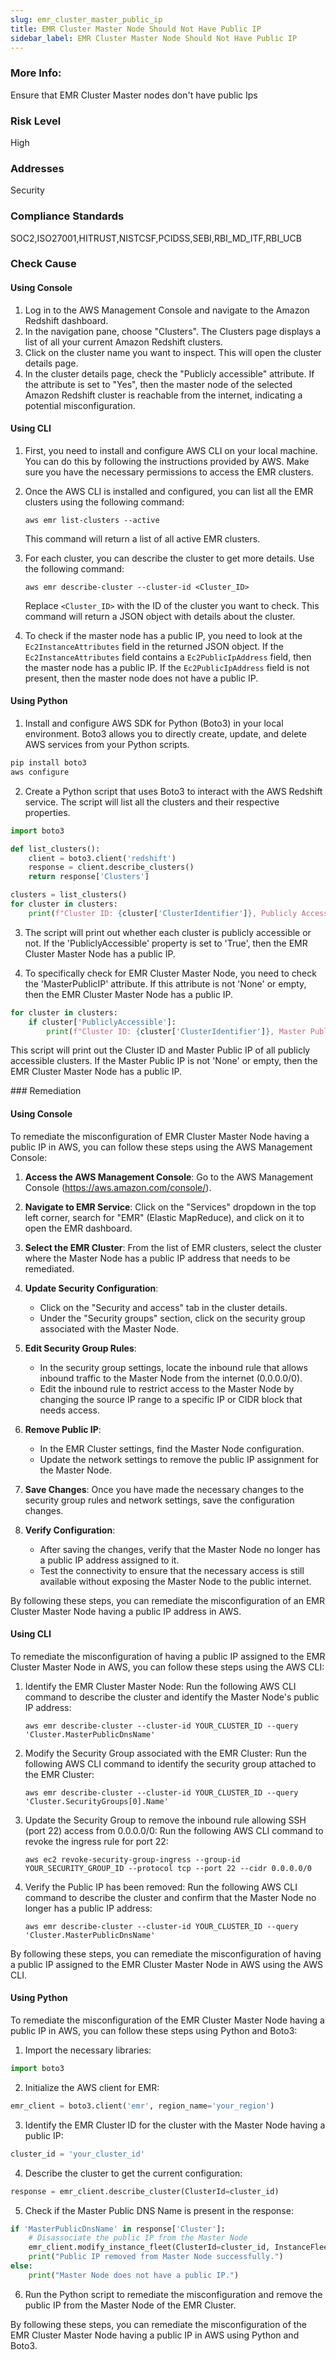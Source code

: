 ```yaml
---
slug: emr_cluster_master_public_ip
title: EMR Cluster Master Node Should Not Have Public IP
sidebar_label: EMR Cluster Master Node Should Not Have Public IP
---
```


### More Info:

Ensure that EMR Cluster Master nodes don't have public Ips

### Risk Level

High

### Addresses

Security

### Compliance Standards

SOC2,ISO27001,HITRUST,NISTCSF,PCIDSS,SEBI,RBI_MD_ITF,RBI_UCB



<Tabs><Tab title='Cause'>
### Check Cause

#### Using Console

1. Log in to the AWS Management Console and navigate to the Amazon Redshift dashboard.
2. In the navigation pane, choose "Clusters". The Clusters page displays a list of all your current Amazon Redshift clusters.
3. Click on the cluster name you want to inspect. This will open the cluster details page.
4. In the cluster details page, check the "Publicly accessible" attribute. If the attribute is set to "Yes", then the master node of the selected Amazon Redshift cluster is reachable from the internet, indicating a potential misconfiguration.

#### Using CLI

1. First, you need to install and configure AWS CLI on your local machine. You can do this by following the instructions provided by AWS. Make sure you have the necessary permissions to access the EMR clusters.

2. Once the AWS CLI is installed and configured, you can list all the EMR clusters using the following command:

   ```
   aws emr list-clusters --active
   ```
   This command will return a list of all active EMR clusters.

3. For each cluster, you can describe the cluster to get more details. Use the following command:

   ```
   aws emr describe-cluster --cluster-id <Cluster_ID>
   ```
   Replace `<Cluster_ID>` with the ID of the cluster you want to check. This command will return a JSON object with details about the cluster.

4. To check if the master node has a public IP, you need to look at the `Ec2InstanceAttributes` field in the returned JSON object. If the `Ec2InstanceAttributes` field contains a `Ec2PublicIpAddress` field, then the master node has a public IP. If the `Ec2PublicIpAddress` field is not present, then the master node does not have a public IP.

#### Using Python

1. Install and configure AWS SDK for Python (Boto3) in your local environment. Boto3 allows you to directly create, update, and delete AWS services from your Python scripts.

```python
pip install boto3
aws configure
```

2. Create a Python script that uses Boto3 to interact with the AWS Redshift service. The script will list all the clusters and their respective properties.

```python
import boto3

def list_clusters():
    client = boto3.client('redshift')
    response = client.describe_clusters()
    return response['Clusters']

clusters = list_clusters()
for cluster in clusters:
    print(f"Cluster ID: {cluster['ClusterIdentifier']}, Publicly Accessible: {cluster['PubliclyAccessible']}")
```

3. The script will print out whether each cluster is publicly accessible or not. If the 'PubliclyAccessible' property is set to 'True', then the EMR Cluster Master Node has a public IP.

4. To specifically check for EMR Cluster Master Node, you need to check the 'MasterPublicIP' attribute. If this attribute is not 'None' or empty, then the EMR Cluster Master Node has a public IP.

```python
for cluster in clusters:
    if cluster['PubliclyAccessible']:
        print(f"Cluster ID: {cluster['ClusterIdentifier']}, Master Public IP: {cluster['MasterPublicIP']}")
```

This script will print out the Cluster ID and Master Public IP of all publicly accessible clusters. If the Master Public IP is not 'None' or empty, then the EMR Cluster Master Node has a public IP.

</Tab>


<Tab title='Remediation'>
### Remediation

#### Using Console

To remediate the misconfiguration of EMR Cluster Master Node having a public IP in AWS, you can follow these steps using the AWS Management Console:

1. **Access the AWS Management Console**: Go to the AWS Management Console (https://aws.amazon.com/console/).

2. **Navigate to EMR Service**: Click on the "Services" dropdown in the top left corner, search for "EMR" (Elastic MapReduce), and click on it to open the EMR dashboard.

3. **Select the EMR Cluster**: From the list of EMR clusters, select the cluster where the Master Node has a public IP address that needs to be remediated.

4. **Update Security Configuration**:
    - Click on the "Security and access" tab in the cluster details.
    - Under the "Security groups" section, click on the security group associated with the Master Node.

5. **Edit Security Group Rules**:
    - In the security group settings, locate the inbound rule that allows inbound traffic to the Master Node from the internet (0.0.0.0/0).
    - Edit the inbound rule to restrict access to the Master Node by changing the source IP range to a specific IP or CIDR block that needs access.

6. **Remove Public IP**:
    - In the EMR Cluster settings, find the Master Node configuration.
    - Update the network settings to remove the public IP assignment for the Master Node.

7. **Save Changes**: Once you have made the necessary changes to the security group rules and network settings, save the configuration changes.

8. **Verify Configuration**:
    - After saving the changes, verify that the Master Node no longer has a public IP address assigned to it.
    - Test the connectivity to ensure that the necessary access is still available without exposing the Master Node to the public internet.

By following these steps, you can remediate the misconfiguration of an EMR Cluster Master Node having a public IP address in AWS.

#### Using CLI

To remediate the misconfiguration of having a public IP assigned to the EMR Cluster Master Node in AWS, you can follow these steps using the AWS CLI:

1. Identify the EMR Cluster Master Node:
   Run the following AWS CLI command to describe the cluster and identify the Master Node's public IP address:
   ```
   aws emr describe-cluster --cluster-id YOUR_CLUSTER_ID --query 'Cluster.MasterPublicDnsName'
   ```

2. Modify the Security Group associated with the EMR Cluster:
   Run the following AWS CLI command to identify the security group attached to the EMR Cluster:
   ```
   aws emr describe-cluster --cluster-id YOUR_CLUSTER_ID --query 'Cluster.SecurityGroups[0].Name'
   ```

3. Update the Security Group to remove the inbound rule allowing SSH (port 22) access from 0.0.0.0/0:
   Run the following AWS CLI command to revoke the ingress rule for port 22:
   ```
   aws ec2 revoke-security-group-ingress --group-id YOUR_SECURITY_GROUP_ID --protocol tcp --port 22 --cidr 0.0.0.0/0
   ```

4. Verify the Public IP has been removed:
   Run the following AWS CLI command to describe the cluster and confirm that the Master Node no longer has a public IP address:
   ```
   aws emr describe-cluster --cluster-id YOUR_CLUSTER_ID --query 'Cluster.MasterPublicDnsName'
   ```

By following these steps, you can remediate the misconfiguration of having a public IP assigned to the EMR Cluster Master Node in AWS using the AWS CLI.

#### Using Python

To remediate the misconfiguration of the EMR Cluster Master Node having a public IP in AWS, you can follow these steps using Python and Boto3:

1. Import the necessary libraries:
```python
import boto3
```

2. Initialize the AWS client for EMR:
```python
emr_client = boto3.client('emr', region_name='your_region')
```

3. Identify the EMR Cluster ID for the cluster with the Master Node having a public IP:
```python
cluster_id = 'your_cluster_id'
```

4. Describe the cluster to get the current configuration:
```python
response = emr_client.describe_cluster(ClusterId=cluster_id)
```

5. Check if the Master Public DNS Name is present in the response:
```python
if 'MasterPublicDnsName' in response['Cluster']:
    # Disassociate the public IP from the Master Node
    emr_client.modify_instance_fleet(ClusterId=cluster_id, InstanceFleet={ 'InstanceFleetType': 'MASTER', 'TargetOnDemandCapacity': 1 })
    print("Public IP removed from Master Node successfully.")
else:
    print("Master Node does not have a public IP.")
```

6. Run the Python script to remediate the misconfiguration and remove the public IP from the Master Node of the EMR Cluster.

By following these steps, you can remediate the misconfiguration of the EMR Cluster Master Node having a public IP in AWS using Python and Boto3.





</Tab>
</Tabs>
